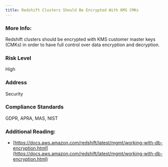 ```yaml
---
title: Redshift Clusters Should Be Encrypted With KMS CMKs
---
```


### More Info:

Redshift clusters should be encrypted with KMS customer master keys (CMKs) in order to have full control over data encryption and decryption.

### Risk Level

High

### Address

Security

### Compliance Standards

GDPR, APRA, MAS, NIST

### Additional Reading:

- [https://docs.aws.amazon.com/redshift/latest/mgmt/working-with-db-encryption.html](https://docs.aws.amazon.com/redshift/latest/mgmt/working-with-db-encryption.html)
